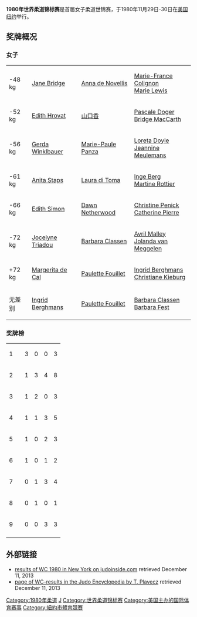 '''1980年世界柔道锦标赛'''是首届女子柔道世锦赛，于1980年11月29日-30日在[[美国|美国]][[纽约|纽约]]举行。

==奖牌概况==

===女子===
{| {{MedalistTable|type=项目}}
|-
|<nowiki>-48 kg</nowiki>
|{{flagicon|GBR}} [[Jane_Bridge|Jane Bridge]]
|{{flagicon|ITA}} [[Anna_de_Novellis|Anna de Novellis]]
|{{flagicon|FRA}} [[Marie-France_Colignon|Marie-France Colignon]] <br> {{flagicon|USA}} [[Marie_Lewis|Marie Lewis]]
|-
|<nowiki>-52 kg</nowiki>
|{{flagicon|AUT}} [[Edith_Hrovat|Edith Hrovat]]
|{{flagicon|JPN}} [[山口香|山口香]]
|{{flagicon|FRA}} [[Pascale_Doger|Pascale Doger]] <br> {{flagicon|GBR}} [[Bridge_MacCarth|Bridge MacCarth]]
|-
|<nowiki>-56 kg</nowiki>
|{{flagicon|AUT}} [[Gerda_Winklbauer|Gerda Winklbauer]]
|{{flagicon|FRA}} [[Marie-Paule_Panza|Marie-Paule Panza]]
|{{flagicon|GBR}} [[Loreta_Doyle|Loreta Doyle]] <br> {{flagicon|BEL}} [[Jeannine_Meulemans|Jeannine Meulemans]]
|-
|<nowiki>-61 kg</nowiki>
|{{flagicon|NED}} [[Anita_Staps|Anita Staps]]
|{{flagicon|ITA}} [[Laura_di_Toma|Laura di Toma]]
|{{flagicon|GER}} [[Inge_Berg|Inge Berg]] <br> {{flagicon|FRA}} [[Martine_Rottier|Martine Rottier]]
|-
|<nowiki>-66 kg</nowiki>
|{{flagicon|AUT}} [[Edith_Simon_(judoka)|Edith Simon]]
|{{flagicon|GBR}} [[Dawn_Netherwood|Dawn Netherwood]]
|{{flagicon|USA}} [[Christine_Penick|Christine Penick]] <br> {{flagicon|FRA}} [[Catherine_Pierre|Catherine Pierre]]
|-
|<nowiki>-72 kg</nowiki>
|{{flagicon|FRA}} [[Jocelyne_Triadou|Jocelyne Triadou]]
|{{flagicon|GER}} [[Barbara_Classen|Barbara Classen]]
|{{flagicon|GBR}} [[Avril_Malley|Avril Malley]] <br> {{flagicon|NED}} [[Jolanda_van_Meggelen|Jolanda van Meggelen]]
|-
|<nowiki>+72 kg</nowiki>
|{{flagicon|ITA}} [[Margerita_de_Cal|Margerita de Cal]]
|{{flagicon|FRA}} [[Paulette_Fouillet|Paulette Fouillet]]
|{{flagicon|BEL}} [[Ingrid_Berghmans|Ingrid Berghmans]] <br> {{flagicon|GER}} [[Christiane_Kieburg|Christiane Kieburg]]
|-
|无差别
|{{flagicon|BEL}} [[Ingrid_Berghmans|Ingrid Berghmans]]
|{{flagicon|FRA}} [[Paulette_Fouillet|Paulette Fouillet]]
|{{flagicon|GER}} [[Barbara_Classen|Barbara Classen]] <br> {{flagicon|USA}} [[Barbara_Fest|Barbara Fest]]
|}

=== 奖牌榜 ===
{| {{RankedMedalTable}}
|-
| 1 || align="left"|{{flagcountry|AUT}} || 3 || 0 || 0 || 3
|-
| 2 || align="left"|{{flagcountry|FRA}} || 1 || 3 || 4 || 8
|-
| 3 || align="left"|{{flagcountry|ITA}} || 1 || 2 || 0 || 3
|-
| 4 || align="left"|{{flagcountry|GBR}} || 1 || 1 || 3 || 5
|-
| 5 || align="left"|{{flagcountry|BEL}} || 1 || 0 || 2 || 3
|-
| 6 || align="left"|{{flagcountry|NED}} || 1 || 0 || 1 || 2
|-
| 7 || align="left"|{{flagcountry|GER}} || 0 || 1 || 3 || 4
|-
| 8 || align="left"|{{flagcountry|JPN}} || 0 || 1 || 0 || 1
|-
| 9 || align="left"|{{flagcountry|USA}} || 0 || 0 || 3 || 3
|-
|}

==外部链接==
*[http://www.judoinside.com/event/view/24/ results of WC 1980 in New York on judoinside.com]{{Wayback|url=http://www.judoinside.com/event/view/24/ |date=20160908124434 }} retrieved December 11, 2013
*[http://judoencyclopedia.jimdo.com/world-championships/ page of WC-results in the Judo Encyclopedia by T. Plavecz]{{Wayback|url=http://judoencyclopedia.jimdo.com/world-championships/ |date=20190529173848 }} retrieved December 11, 2013

{{WC Judo}}

[[Category:1980年柔道|Category:1980年柔道]]
[[Category:1980年美国体育|J]]
[[Category:世界柔道锦标赛|Category:世界柔道锦标赛]]
[[Category:美国主办的国际体育赛事|Category:美国主办的国际体育赛事]]
[[Category:紐約市體育競賽|Category:紐約市體育競賽]]